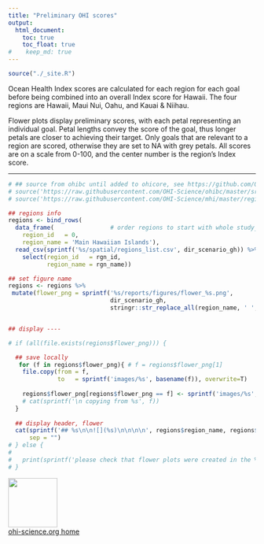 ```yaml
---
title: "Preliminary OHI scores"
output:
  html_document:
    toc: true
    toc_float: true
#    keep_md: true
---
```


```r
source("./_site.R")
```

Ocean Health Index scores are calculated for each region for each goal before being combined into an overall Index score for Hawaii. The four regions are Hawaii, Maui Nui, Oahu, and Kauai & Niihau. <!---could bring back the Regions page to be only linked from here---> 

Flower plots display preliminary scores, with each petal representing an individual goal. Petal lengths convey the score of the goal, thus longer petals are closer to achieving their target. Only goals that are relevant to a region are scored, otherwise they are set to NA with grey petals. All scores are on a scale from 0-100, and the center number is the region's Index score.

----

```r

# ## source from ohibc until added to ohicore, see https://github.com/OHI-Science/ohibc/blob/master/regionHoweSound/ohibc_howesound_2016.Rmd
# source('https://raw.githubusercontent.com/OHI-Science/ohibc/master/src/R/common.R')
# source('https://raw.githubusercontent.com/OHI-Science/mhi/master/region2017/plot_flower_local.R')

## regions info
regions <- bind_rows(
  data_frame(                # order regions to start with whole study_area
    region_id   = 0,
    region_name = 'Main Hawaiian Islands'),
  read_csv(sprintf('%s/spatial/regions_list.csv', dir_scenario_gh)) %>%
    select(region_id   = rgn_id,
           region_name = rgn_name))

## set figure name
regions <- regions %>%
 mutate(flower_png = sprintf('%s/reports/figures/flower_%s.png',
                             dir_scenario_gh,
                             stringr::str_replace_all(region_name, ' ', '_')))


## display ----

# if (all(file.exists(regions$flower_png))) {

  ## save locally
   for (f in regions$flower_png){ # f = regions$flower_png[1]
    file.copy(from = f,
              to   = sprintf('images/%s', basename(f)), overwrite=T)
    
    regions$flower_png[regions$flower_png == f] <- sprintf('images/%s', basename(f))
    # cat(sprintf('\n copying from %s', f))
  }
  
  ## display header, flower
  cat(sprintf('## %s\n\n![](%s)\n\n\n\n', regions$region_name, regions$flower_png), 
      sep = "")
# } else { 
#   
#   print(sprintf('please check that flower plots were created in the %s branch', gh_branch_data))
# }

```


[<img src="https://docs.google.com/drawings/d/1633uvIYgsBhiKBddQAaTlvYDJgOK1uiDB6wkooNyhFc/pub?w=576&h=288" width="100px">](http://ohi-science.org)  
[ohi-science.org home](http://ohi-science.org)
